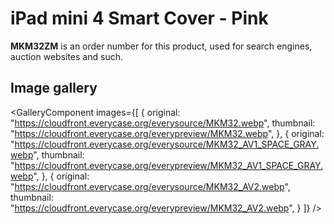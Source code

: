 
# iPad mini 4 Smart Cover - Pink

<Callout type='info' emoji='👉🏻'>**MKM32ZM** is an order number for this product, used for search engines, auction websites and such.</Callout>

## Image gallery

<GalleryComponent
    images={[
      {
        original: "https://cloudfront.everycase.org/everysource/MKM32.webp",
        thumbnail: "https://cloudfront.everycase.org/everypreview/MKM32.webp",
      },
      {
        original: "https://cloudfront.everycase.org/everysource/MKM32_AV1_SPACE_GRAY.webp",
        thumbnail: "https://cloudfront.everycase.org/everypreview/MKM32_AV1_SPACE_GRAY.webp",
      },
      {
        original: "https://cloudfront.everycase.org/everysource/MKM32_AV2.webp",
        thumbnail: "https://cloudfront.everycase.org/everypreview/MKM32_AV2.webp",
      }
    ]}
  />
